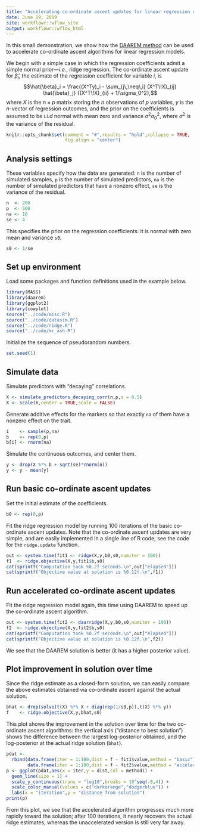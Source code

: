 ```yaml
---
title: "Accelerating co-ordinate ascent updates for linear regression using DAAREM"
date: June 19, 2019
site: workflowr::wflow_site
output: workflowr::wflow_html
---
```


In this small demonstration, we show how the
[DAAREM method][daarem-paper] can be used to accelerate co-ordinate
ascent algorithms for linear regression models.

We begin with a simple case in which the regression coefficients admit
a simple normal prior---*i.e.*, ridge regression. The co-ordinate
ascent update for $\hat{\beta}_i$, the estimate of the regression
coefficient for variable $i$, is $$\hat{\beta}_i = \frac{(X^Ty)_i -
\sum_{j\,\neq\,i} (X^T\!X)_{ij} \hat{\beta}_j} {(X^T\!X)_{ii} +
1/\sigma_0^2},$$ where $X$ is the $n \times p$ matrix storing the $n$
observations of $p$ variables, $y$ is the $n$-vector of regression
outcomes, and the prior on the coefficients is assumed to be *i.i.d*
normal with mean zero and variance $\sigma^2 \sigma_0^2$, where
$\sigma^2$ is the variance of the residual.

```r
knitr::opts_chunk$set(comment = "#",results = "hold",collapse = TRUE,
                      fig.align = "center")
```

## Analysis settings

These variables specify how the data are generated: `n` is the number
of simulated samples, `p` is the number of simulated predictors, `na`
is the number of simulated predictors that have a nonzero effect, `se`
is the variance of the residual.

```r
n  <- 200 
p  <- 500
na <- 10
se <- 4
```

This specifies the prior on the regression coefficients: it is normal
with zero mean and variance `s0`.

```r
s0 <- 1/se
```

## Set up environment

Load some packages and function definitions used in the example below.

```r
library(MASS)
library(daarem)
library(ggplot2)
library(cowplot)
source("../code/misc.R")
source("../code/datasim.R")
source("../code/ridge.R")
source("../code/mr_ash.R")
```

Initialize the sequence of pseudorandom numbers.

```r
set.seed(1)
```

## Simulate data

Simulate predictors with "decaying" correlations.

```r
X <- simulate_predictors_decaying_corr(n,p,s = 0.5)
X <- scale(X,center = TRUE,scale = FALSE)
```

Generate additive effects for the markers so that exactly `na` of them have
a nonzero effect on the trait.

```r
i    <- sample(p,na)
b    <- rep(0,p)
b[i] <- rnorm(na)
```

Simulate the continuous outcomes, and center them.

```r
y <- drop(X %*% b + sqrt(se)*rnorm(n))
y <- y - mean(y)
```

## Run basic co-ordinate ascent updates

Set the initial estimate of the coefficients.

```r
b0 <- rep(0,p)
```

Fit the ridge regression model by running 100 iterations of the basic
co-ordinate ascent updates. Note that the co-ordinate ascent updates
are very simple, and are easily implemented in a single line of R
code; see the code for the `ridge.update` function.

```r
out <- system.time(fit1 <- ridge(X,y,b0,s0,numiter = 100))
f1  <- ridge.objective(X,y,fit1$b,s0)
cat(sprintf("Computation took %0.2f seconds.\n",out["elapsed"]))
cat(sprintf("Objective value at solution is %0.12f.\n",f1))
```

## Run accelerated co-ordinate ascent updates

Fit the ridge regression model again, this time using DAAREM to speed
up the co-ordinate ascent algorithm.

```r
out <- system.time(fit2 <- daarridge(X,y,b0,s0,numiter = 100))
f2  <- ridge.objective(X,y,fit2$b,s0)
cat(sprintf("Computation took %0.2f seconds.\n",out["elapsed"]))
cat(sprintf("Objective value at solution is %0.12f.\n",f2))
```

We see that the DAAREM solution is better (it has a higher posterior
value).

## Plot improvement in solution over time

Since the ridge estimate as a closed-form solution, we can easily
compare the above estimates obtained via co-ordinate ascent against
the actual solution.

```r
bhat <- drop(solve(t(X) %*% X + diag(rep(1/s0,p)),t(X) %*% y))
f    <- ridge.objective(X,y,bhat,s0)
```

This plot shows the improvement in the solution over time for the two
co-ordinate ascent algorithms: the vertical axis ("distance to best
solution") shows the difference between the largest log-posterior
obtained, and the log-posterior at the actual ridge solution (`bhat`).

```r
pdat <-
  rbind(data.frame(iter = 1:100,dist = f - fit1$value,method = "basic"),
        data.frame(iter = 1:100,dist = f - fit2$value,method = "accelerated"))
p <- ggplot(pdat,aes(x = iter,y = dist,col = method)) +
  geom_line(size = 1) +
  scale_y_continuous(trans = "log10",breaks = 10^seq(-8,4)) +
  scale_color_manual(values = c("darkorange","dodgerblue")) +
  labs(x = "iteration",y = "distance from solution")
print(p)
```

From this plot, we see that the accelerated algorithm progresses much
more rapidly toward the solution; after 100 iterations, it nearly
recovers the actual ridge estimates, whereas the unaccelerated version
is still very far away.

[daarem-paper]: https://doi.org/10.1080/10618600.2019.1594835
